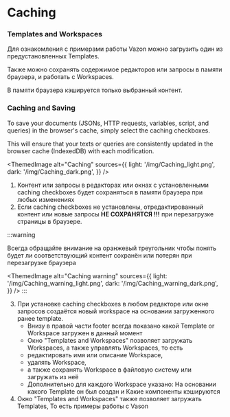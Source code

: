 # Caching

### Templates and Workspaces

Для ознакомления с примерами работы Vazon можно загрузить один из предустановленных Templates.

Также можно сохранять содержимое редакторов или запросы  в памяти браузера, и работать с Workspaces.

В памяти браузера кэшируется только выбранный контент.

### Caching and Saving

To save your documents (JSONs, HTTP requests, variables, script, and queries) in the browser's cache, simply select the caching checkboxes.

This will ensure that your texts or queries are consistently updated in the browser cache (IndexedDB) with each modification.


<ThemedImage
    alt="Caching"
    sources={{
        light: '/img/Caching_light.png',
        dark: '/img/Caching_dark.png',
    }}
/>

1. Контент или запросы в редакторах или окнах с установленными caching checkboxes будет сохраняться в памяти браузера при любых изменениях
2. Если caching checkboxes не установлены, отредактированный контент или новые запросы <b>НЕ СОХРАНЯТСЯ !!!</b> при перезагрузке страницы в браузере.

:::warning

Всегда обращайте внимание на оранжевый треугольник чтобы понять будет ли соответствующий контент сохранён или потерян при перезагрузке браузера

<ThemedImage
    alt="Caching warning"
    sources={{
        light: '/img/Caching_warning_light.png',
        dark: '/img/Caching_warning_dark.png',
    }}
/>
:::

3. При установке caching checkboxes в любом редакторе или окне запросов создаётся новый workspace на основании загруженного ранее template.
    - Внизу в правой части footer всегда показано какой Template or Workspace загружен в данный момент
    - Окно  "Templates and Workspaces" позволяет загружать Workspaces, а также управлять Workspaces, то есть
    - редактировать имя или описание Workspace,
    - удалять Workspace,
    - а также сохранять Workspace в файловую систему или загружать из неё
    - Дополнительно для каждого Workspace указано: На основании какого Template он был создан и Какие компоненты кэшируются
4. Окно  "Templates and Workspaces" также позволяет загружать Templates, То есть примеры работы с Vason

